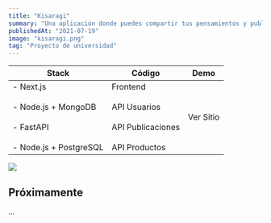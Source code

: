 ```yaml
---
title: "Kisaragi"
summary: "Una aplicación donde puedes compartir tus pensamientos y publicar tus productos coleccionables."
publishedAt: "2021-07-19"
image: "kisaragi.png"
tag: "Proyecto de universidad"
---
```


| Stack                                                                                               | Código                                                                                                                                                                                                                                                                                                                                                                            | Demo                                                         |
| --------------------------------------------------------------------------------------------------- | --------------------------------------------------------------------------------------------------------------------------------------------------------------------------------------------------------------------------------------------------------------------------------------------------------------------------------------------------------------------------------- | ------------------------------------------------------------ |
| - Next.js<br /><br />- Node.js + MongoDB <br /> <br />- FastAPI <br /> <br />- Node.js + PostgreSQL | <Anchor href="https://github.com/Railly/kisaragi-front">Frontend</Anchor><br /> <br /><Anchor href="https://github.com/LTSpark/Kisaragi-UserAPI">API Usuarios</Anchor><br /> <br /><Anchor href="https://github.com/LTSpark/Kisaragi-PublicationAPI">API Publicaciones</Anchor><br /> <br /><Anchor href="https://github.com/LTSpark/Kisaragi-ProductsAPI">API Productos</Anchor> | <Anchor href="http://167.114.50.85/login">Ver Sitio</Anchor> |

<Image src="/kisaragi-browser.png" width={1837} height={974} />

## Próximamente

...
